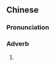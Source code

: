 ==Chinese==
{{zh-forms}}

===Pronunciation===
{{zh-pron
|m=qīqīchāchā
|cat=adv
}}

===Adverb===
{{zh-adv}}

# {{zh-alt-form|嘁嘁喳喳}}
